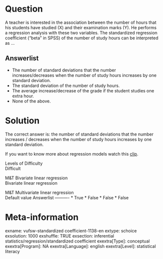 Question
========
A teacher is interested in the association between the number of hours
that his students have studied (X) and their examination marks (Y). He
performs a regression analysis with these two variables. The
standardized regression coefficient ("beta" in SPSS) of the number of
study hours can be interpreted as ...

Answerlist
----------
* The number of standard deviations that the number increases/decreases
  when the number of study hours increases by one standard deviation.
* The standard deviation of the number of study hours.
* The average increase/decrease of the grade if the student studies one
  extra hour.
* None of the above.

Solution
========





The correct answer is: the number of standard deviations that the number
increases / decreases when the number of study hours increases by one
standard deviation.  
  
  
If you want to know more about regression models watch this
[clip](https://www.youtube.com/watch?v=2WTHx7Sr_1g&list=PLyLpEs0x9BnnDik99xLBH1yxkUCL4E7jk&index=1).





Levels of Difficulty  
Difficult

M&T Bivariate linear regression  
Bivariate linear regression

M&T Multivariate linear regression  
Default value
Answerlist
----------
* True
* False
* False
* False

Meta-information
================
exname: vufsw-standardized coefficient-1138-en
extype: schoice
exsolution: 1000
exshuffle: TRUE
exsection: inferential statistics/regression/standardized coefficient
exextra[Type]: conceptual
exextra[Program]: NA
exextra[Language]: english
exextra[Level]: statistical literacy

